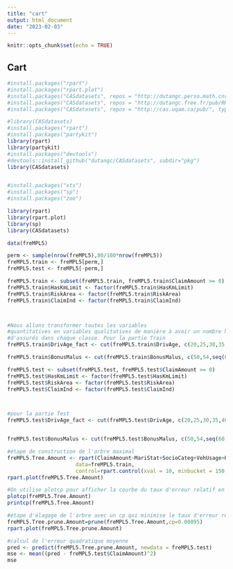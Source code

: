 ```yaml
---
title: "cart"
output: html_document
date: "2023-02-03"
---
```


```r
knitr::opts_chunk$set(echo = TRUE)
```

## Cart

```r
#install.packages("rpart")
#install.packages("rpart.plot")
#install.packages("CASdatasets", repos = "http://dutangc.perso.math.cnrs.fr/RRepository/", type="source")
#install.packages("CASdatasets", repos = "http://dutangc.free.fr/pub/RRepos/", type="source")
#install.packages("CASdatasets", repos = "http://cas.uqam.ca/pub/", type="source")

#library(CASdatasets)
#install.packages("rpart")
#install.packages("partykit")
library(rpart)
library(partykit)
#install.packages("devtools")
#devtools::install_github("dutangc/CASdatasets", subdir="pkg")
library(CASdatasets)


#install.packages("xts")
#install.packages("sp")
#install.packages("zoo")
```

```r
library(rpart)
library(rpart.plot)
library(sp)
library(CASdatasets)
```

```r
data(freMPL5)

perm <- sample(nrow(freMPL5),80/100*nrow(freMPL5))
freMPL5.train <- freMPL5[perm,]
freMPL5.test <- freMPL5[-perm,]
```

```r
freMPL5.train <- subset(freMPL5.train, freMPL5.train$ClaimAmount >= 0)
freMPL5.train$HasKmLimit <- factor(freMPL5.train$HasKmLimit)
freMPL5.train$RiskArea <- factor(freMPL5.train$RiskArea)
freMPL5.train$ClaimInd <- factor(freMPL5.train$ClaimInd)



#Nous allons transformer toutes les variables
#quantitatives en variables qualitatives de manière à avoir un nombre homogènes
#d'assurés dans chaque classe. Pour la partie Train
freMPL5.train$DrivAge_fact <- cut(freMPL5.train$DrivAge, c(20,25,30,35,40,45,50,58,65,120), include.lowest = TRUE)

freMPL5.train$BonusMalus <- cut(freMPL5.train$BonusMalus, c(50,54,seq(60, 200, 20)), include.lowest = TRUE)
```

```r
freMPL5.test <- subset(freMPL5.test, freMPL5.test$ClaimAmount >= 0)
freMPL5.test$HasKmLimit <- factor(freMPL5.test$HasKmLimit)
freMPL5.test$RiskArea <- factor(freMPL5.test$RiskArea)
freMPL5.test$ClaimInd <- factor(freMPL5.test$ClaimInd)



#pour la partie Test
freMPL5.test$DrivAge_fact <- cut(freMPL5.test$DrivAge, c(20,25,30,35,40,45,50,58,65,120), include.lowest = TRUE)


freMPL5.test$BonusMalus <- cut(freMPL5.test$BonusMalus, c(50,54,seq(60, 200, 20)), include.lowest = TRUE)
```

```r
#étape de construction de l'arbre maximal
freMPL5.Tree.Amount <- rpart(ClaimAmount~MariStat+SocioCateg+VehUsage+HasKmLimit+ClaimNbResp+ClaimNbNonResp+ClaimNbParking+ClaimNbFireTheft+ClaimNbWindscreen+OutUseNb+RiskArea+BonusMalus+DrivAge_fact,
                      data=freMPL5.train,
                      control=rpart.control(xval = 10, minbucket = 150,cp=0))
rpart.plot(freMPL5.Tree.Amount)


```

```r
#On utilise plotcp pour afficher la courbe du taux d'erreur relatif en fonction des cp, on choisi un cp qui minimise ce taux d'erreur pour une taille correcte
plotcp(freMPL5.Tree.Amount)
printcp(freMPL5.Tree.Amount)
```

```r
#étape d'élagage de l'arbre avec un cp qui minimise le taux d'erreur relatif tout en donnant un arbre de taille correcte
freMPL5.Tree.prune.Amount=prune(freMPL5.Tree.Amount,cp=0.00095)
rpart.plot(freMPL5.Tree.prune.Amount)
```

```r
#calcul de l'erreur quadratique moyenne
pred <- predict(freMPL5.Tree.prune.Amount, newdata = freMPL5.test)
mse <- mean((pred - freMPL5.test$ClaimAmount)^2)
mse

```
